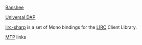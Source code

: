 [[Projects/Open Source/Banshee|Banshee]]

[[Projects/Open Source/Universal DAP|Universal DAP]]

[[Projects/Open Source/Lirc-sharp|lirc-sharp]] is a set of Mono bindings for the [http://www.lirc.org/ LIRC] Client Library.

[[Projects/Open Source/MTP|MTP]] links